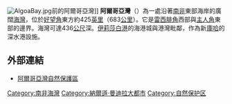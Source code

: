 {{noteTA
|G1=Show
|1=zh-hk:阿爾哥亞灣;zh-tw:阿果亞灣;
}}
[[File:AlgoaBay.jpg|thumb]]前的阿爾哥亞灣]]
'''阿爾哥亞灣'''（{{lang-en|Algoa Bay}}）為一處沿著[[南非|南非]]東部海岸的廣闊[[海灣|海灣]]，位於[[好望角|好望角]]東方約425[[英里|英里]]（683[[公里|公里]]）。它是[[雷西腓角|雷西腓角]]西部與[[主人角|主人角]]東部的邊界。海灣可達436[[公尺|公尺]]深。[[伊莉莎白港|伊莉莎白港]]的海港城與港灣毗鄰，作為新[[庫哈|庫哈]]的深水港設施。

== 外部連結 ==
*[http://www.birdlife.org/datazone/sites/index.html?action=SitHTMDetails.asp&sid=7149&m=0 阿爾哥亞灣自然保護區] {{Wayback|url=http://www.birdlife.org/datazone/sites/index.html?action=SitHTMDetails.asp&sid=7149&m=0 |date=20090102231758 }} {{en}}

{{非洲地理小作品}}

[[Category:南非海灣|Category:南非海灣]]
[[Category:納爾遜·曼迪拉大都市|Category:納爾遜·曼迪拉大都市]]
[[Category:自然保护区|Category:自然保护区]]